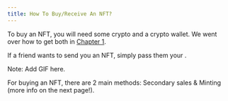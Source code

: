 ```yaml
---
title: How To Buy/Receive An NFT?
---
```



To buy an NFT, you will need some crypto and a crypto wallet. We went over how to get both in [Chapter 1](/chapters/1/1 "Chapter 1").

If a friend wants to send you an NFT, simply pass them your <Nutshell children="wallet address" glossaryEntry="content/glossary/wallet_address.mdx" />.

Note: Add GIF here.

For buying an NFT, there are 2 main methods: Secondary sales & Minting (more info on the next page!).
